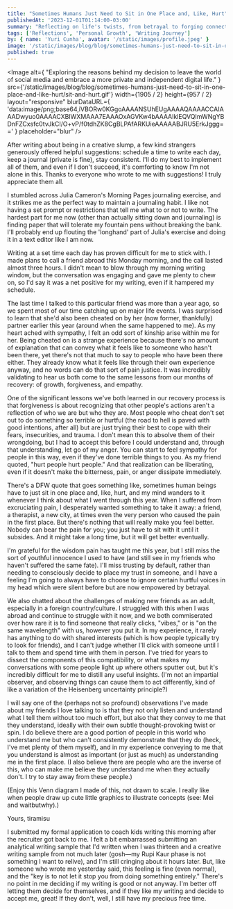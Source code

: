 ```yaml
---
title: "Sometimes Humans Just Need to Sit in One Place and, Like, Hurt"
publishedAt: '2023-12-01T01:14:00-03:00'
summary: "Reflecting on life's twists, from betrayal to forging connections. Embracing pain, trust's evolution, and adulting challenges. Candidly exploring personal growth, writing, and venturing into coaching with a resilient spirit."
tags: ['Reflections', 'Personal Growth', 'Writing Journey']
by: { name: 'Yuri Cunha', avatar: '/static/images/profile.jpeg' }
image: '/static/images/blog/blog/sometimes-humans-just-need-to-sit-in-one-place-and-like-hurt/sit-and-hurt.gif'
published: true
---
```


<Image
  alt={
    "Exploring the reasons behind my decision to leave the world of social media and embrace a more private and independent digital life."
  }
  src={'/static/images/blog/blog/sometimes-humans-just-need-to-sit-in-one-place-and-like-hurt/sit-and-hurt.gif'}
  width={1905 / 2}
  height={957 / 2}
  layout="responsive"
  blurDataURL={
    'data:image/png;base64,iVBORw0KGgoAAAANSUhEUgAAAAQAAAACCAIAAADwyuo0AAAACXBIWXMAAA7EAAAOxAGVKw4bAAAAIklEQVQImWNgYBDnFZCxsfc0tvJkCI/O+vP/f0tdhZK8CgBLPAfARKUieAAAAABJRU5ErkJggg=='
  }
  placeholder="blur"
/>

After writing about being in a creative slump, a few kind strangers generously offered helpful suggestions: schedule a time to write each day, keep a journal (private is fine), stay consistent. I'll do my best to implement all of them, and even if I don't succeed, it's comforting to know I'm not alone in this. Thanks to everyone who wrote to me with suggestions! I truly appreciate them all.

I stumbled across Julia Cameron's Morning Pages journaling exercise, and it strikes me as the perfect way to maintain a journaling habit. I like not having a set prompt or restrictions that tell me what to or not to write. The hardest part for me now (other than actually sitting down and journaling) is finding paper that will tolerate my fountain pens without breaking the bank. I'll probably end up flouting the 'longhand' part of Julia's exercise and doing it in a text editor like I am now.

Writing at a set time each day has proven difficult for me to stick with. I made plans to call a friend abroad this Monday morning, and the call lasted almost three hours. I didn't mean to blow through my morning writing window, but the conversation was engaging and gave me plenty to chew on, so I'd say it was a net positive for my writing, even if it hampered my schedule.

The last time I talked to this particular friend was more than a year ago, so we spent most of our time catching up on major life events. I was surprised to learn that she'd also been cheated on by her (now former, thankfully) partner earlier this year (around when the same happened to me). As my heart ached with sympathy, I felt an odd sort of kinship arise within me for her. Being cheated on is a strange experience because there's no amount of explanation that can convey what it feels like to someone who hasn't been there, yet there's not that much to say to people who have been there either. They already know what it feels like through their own experience anyway, and no words can do that sort of pain justice. It was incredibly validating to hear us both come to the same lessons from our months of recovery: of growth, forgiveness, and empathy.

One of the significant lessons we've both learned in our recovery process is that forgiveness is about recognizing that other people's actions aren't a reflection of who we are but who they are. Most people who cheat don't set out to do something so terrible or hurtful (the road to hell is paved with good intentions, after all) but are just trying their best to cope with their fears, insecurities, and trauma. I don't mean this to absolve them of their wrongdoing, but I had to accept this before I could understand and, through that understanding, let go of my anger. You can start to feel sympathy for people in this way, even if they've done terrible things to you. As my friend quoted, "hurt people hurt people." And that realization can be liberating, even if it doesn't make the bitterness, pain, or anger dissipate immediately.

There's a DFW quote that goes something like, sometimes human beings have to just sit in one place and, like, hurt, and my mind wanders to it whenever I think about what I went through this year. When I suffered from excruciating pain, I desperately wanted something to take it away: a friend, a therapist, a new city, at times even the very person who caused the pain in the first place. But there's nothing that will really make you feel better. Nobody can bear the pain for you; you just have to sit with it until it subsides. And it might take a long time, but it will get better eventually.

I'm grateful for the wisdom pain has taught me this year, but I still miss the sort of youthful innocence I used to have (and still see in my friends who haven't suffered the same fate). I'll miss trusting by default, rather than needing to consciously decide to place my trust in someone, and I have a feeling I'm going to always have to choose to ignore certain hurtful voices in my head which were silent before but are now empowered by betrayal.

We also chatted about the challenges of making new friends as an adult, especially in a foreign country/culture. I struggled with this when I was abroad and continue to struggle with it now, and we both commiserated over how rare it is to find someone that really clicks, "vibes," or is "on the same wavelength" with us, however you put it. In my experience, it rarely has anything to do with shared interests (which is how people typically try to look for friends), and I can't judge whether I'll click with someone until I talk to them and spend time with them in person. I've tried for years to dissect the components of this compatibility, or what makes my conversations with some people light up where others sputter out, but it's incredibly difficult for me to distill any useful insights. (I'm not an impartial observer, and observing things can cause them to act differently, kind of like a variation of the Heisenberg uncertainty principle?)

I will say one of the (perhaps not so profound) observations I've made about my friends I love talking to is that they not only listen and understand what I tell them without too much effort, but also that they convey to me that they understand, ideally with their own subtle thought-provoking twist or spin. I do believe there are a good portion of people in this world who understand me but who can't consistently demonstrate that they do (heck, I've met plenty of them myself), and in my experience conveying to me that you understand is almost as important (or just as much) as understanding me in the first place. (I also believe there are people who are the inverse of this, who can make me believe they understand me when they actually don't. I try to stay away from these people.)

(Enjoy this Venn diagram I made of this, not drawn to scale. I really like when people draw up cute little graphics to illustrate concepts (see: Mei and waitbutwhy).)

Yours, tiramisu

I submitted my formal application to coach kids writing this morning after the recruiter got back to me. I felt a bit embarrassed submitting an analytical writing sample that I'd written when I was thirteen and a creative writing sample from not much later (gosh—my Rupi Kaur phase is not something I want to relive), and I'm still cringing about it hours later. But, like someone who wrote me yesterday said, this feeling is fine (even normal), and the "key is to not let it stop you from doing something entirely." There's no point in me deciding if my writing is good or not anyway. I'm better off letting them decide for themselves, and if they like my writing and decide to accept me, great! If they don't, well, I still have my precious free time.
